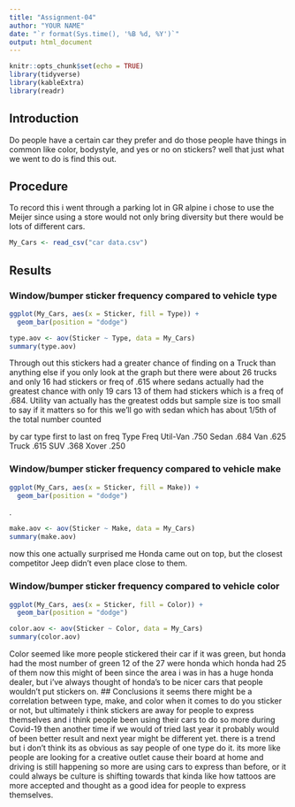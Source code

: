 ---
title: "Assignment-04"
author: "YOUR NAME"
date: "`r format(Sys.time(), '%B %d, %Y')`"
output: html_document
---

<!-- (1) A setup chunk. Make sure that you have all needed packages installed -->
```{r setup, include=FALSE}
knitr::opts_chunk$set(echo = TRUE)
library(tidyverse)
library(kableExtra)
library(readr)
```

<!-- (2) You can leave this introduction as-is -->
## Introduction  
Do people have a certain car they prefer and do those people have things in common like color, bodystyle, and yes or no on stickers? well that just what we went to do is find this out.

<!-- (3) Briefly describe what data you collected, how, when, and where you collected it, and the file name and format of your dataset. -->
## Procedure
To record this i went through a parking lot in GR alpine i chose to use the Meijer since using a store would not only bring diversity but there would be lots of different cars.


<!-- (4) Insert an R chunk here to load your dataset into a tibble --> 

```{r, echo = FALSE, include = FALSE}
My_Cars <- read_csv("car data.csv")
```

## Results

### Window/bumper sticker frequency compared to vehicle type
```{r, echo = FALSE}
ggplot(My_Cars, aes(x = Sticker, fill = Type)) + 
  geom_bar(position = "dodge")
```



```{r, echo = FALSE}
type.aov <- aov(Sticker ~ Type, data = My_Cars)
summary(type.aov)
```
Through out this stickers had a greater chance of finding on a Truck than anything else if you only look at the graph but there were about 26 trucks and only 16 had stickers or freq of .615 where sedans actually had the greatest chance with only 19 cars 13 of them had stickers which is a freq of .684. Utility van actually has the greatest odds but sample size is too small to say if it matters so for this we'll go with sedan which has about 1/5th of the total number counted

by car type first to last on freq
Type        Freq
Util-Van    .750
Sedan       .684
Van         .625
Truck       .615
SUV         .368
Xover       .250

### Window/bumper sticker frequency compared to vehicle make
```{r, echo = FALSE}
ggplot(My_Cars, aes(x = Sticker, fill = Make)) + 
  geom_bar(position = "dodge")
```

.

```{r, echo = FALSE}
make.aov <- aov(Sticker ~ Make, data = My_Cars)
summary(make.aov)
```
now this one actually surprised me Honda came out on top, but the closest competitor Jeep didn't even place close to them.

### Window/bumper sticker frequency compared to vehicle color
```{r, echo = FALSE}
ggplot(My_Cars, aes(x = Sticker, fill = Color)) + 
  geom_bar(position = "dodge")
```



```{r, echo = FALSE}
color.aov <- aov(Sticker ~ Color, data = My_Cars)
summary(color.aov)
```
Color seemed like more people stickered their car if it was green, but honda had the most number of green 12 of the 27 were honda which honda had 25 of them now this might of been since the area i was in has a huge honda dealer, but i've always thought of honda's to be nicer cars that people wouldn't put stickers on.
## Conclusions
it seems there might be a correlation between type, make, and color when it comes to do you sticker or not, but ultimately i think stickers are away for people to express themselves and i think people been using their cars to do so more during Covid-19 then another time if we would of tried last year it probably would of been better result and next year might be different yet. there is a trend but i don't think its as obvious as say people of one type do it. its more like people are looking for a creative outlet cause their board at home and driving is still happening so more are using cars to express than before, or it could always be culture is shifting towards that kinda like how tattoos are more accepted and thought as a good idea for people to express themselves.
 


